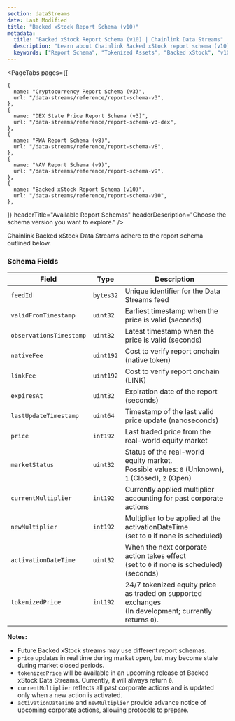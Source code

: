 ```yaml
---
section: dataStreams
date: Last Modified
title: "Backed xStock Report Schema (v10)"
metadata:
  title: "Backed xStock Report Schema (v10) | Chainlink Data Streams"
  description: "Learn about Chainlink Backed xStock report schema (v10), including fields, encoding, and examples for integrating tokenized asset data in your applications."
  keywords: ["Report Schema", "Tokenized Assets", "Backed xStock", "v10 Schema", "Data Format", "Report Structure"]
---
```



<DataStreams section="dsNotes" />

<PageTabs
  pages={[

    {
      name: "Cryptocurrency Report Schema (v3)",
      url: "/data-streams/reference/report-schema-v3",
    },
    {
      name: "DEX State Price Report Schema (v3)",
      url: "/data-streams/reference/report-schema-v3-dex",
    },
    {
      name: "RWA Report Schema (v8)",
      url: "/data-streams/reference/report-schema-v8",
    },
    {
      name: "NAV Report Schema (v9)",
      url: "/data-streams/reference/report-schema-v9",
    },
    {
      name: "Backed xStock Report Schema (v10)",
      url: "/data-streams/reference/report-schema-v10",
    },

]}
headerTitle="Available Report Schemas"
headerDescription="Choose the schema version you want to explore."
/>

Chainlink Backed xStock Data Streams adhere to the report schema outlined below.

### Schema Fields

| Field                   | Type      | Description                                                                                                 |
| ----------------------- | --------- | ----------------------------------------------------------------------------------------------------------- |
| `feedId`                | `bytes32` | Unique identifier for the Data Streams feed                                                                 |
| `validFromTimestamp`    | `uint32`  | Earliest timestamp when the price is valid (seconds)                                                        |
| `observationsTimestamp` | `uint32`  | Latest timestamp when the price is valid (seconds)                                                          |
| `nativeFee`             | `uint192` | Cost to verify report onchain (native token)                                                                |
| `linkFee`               | `uint192` | Cost to verify report onchain (LINK)                                                                        |
| `expiresAt`             | `uint32`  | Expiration date of the report (seconds)                                                                     |
| `lastUpdateTimestamp`   | `uint64`  | Timestamp of the last valid price update (nanoseconds)                                                      |
| `price`                 | `int192`  | Last traded price from the real-world equity market                                                         |
| `marketStatus`          | `uint32`  | Status of the real-world equity market. <br/> Possible values: `0` (Unknown), `1` (Closed), `2` (Open)      |
| `currentMultiplier`     | `int192`  | Currently applied multiplier accounting for past corporate actions                                          |
| `newMultiplier`         | `int192`  | Multiplier to be applied at the activationDateTime <br/> (set to `0` if none is scheduled)                  |
| `activationDateTime`    | `uint32`  | When the next corporate action takes effect <br/> (set to `0` if none is scheduled) (seconds)               |
| `tokenizedPrice`        | `int192`  | 24/7 tokenized equity price as traded on supported exchanges <br/> (In development; currently returns `0`). |

**Notes:**

- Future Backed xStock streams may use different report schemas.
- `price` updates in real time during market open, but may become stale during market closed periods.
- `tokenizedPrice` will be available in an upcoming release of Backed xStock Data Streams. Currently, it will always return `0`.
- `currentMultiplier` reflects all past corporate actions and is updated only when a new action is activated.
- `activationDateTime` and `newMultiplier` provide advance notice of upcoming corporate actions, allowing protocols to prepare.
